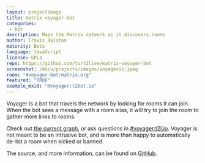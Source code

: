 ```yaml
---
layout: projectimage
title: matrix-voyager-bot
categories: 
 - bot
description: Maps the Matrix network as it discovers rooms
author: Travis Ralston
maturity: Beta
language: JavaScript
license: GPL3
repo: https://github.com/turt2live/matrix-voyager-bot
screenshot: /docs/projects/images/voyageviz.jpeg
room: "#voyager-bot:matrix.org"
featured: "TRUE"
example_mxid: "@voyager:t2bot.io"
---
```


Voyager is a bot that travels the network by looking for rooms it can join. When the bot sees a message with a room alias, it will try to join the room to gather more links to rooms.

Check out [the current graph](https://voyager.t2bot.io), or ask questions in [#voyager:t2l.io](https://matrix.to/#/#voyager:t2l.io). Voyager is not meant to be an intrusive bot, and is more than happy to automatically de-list a room when kicked or banned.

The source, and more information, can be found on [GitHub](https://github.com/turt2live/matrix-voyager-bot).
